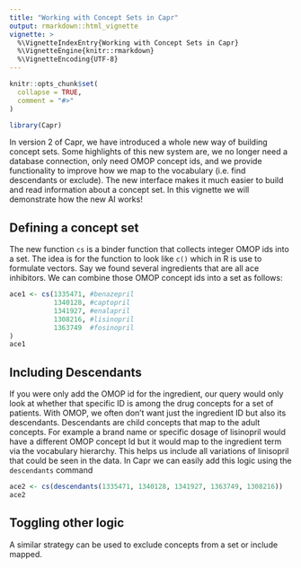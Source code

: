 ```yaml
---
title: "Working with Concept Sets in Capr"
output: rmarkdown::html_vignette
vignette: >
  %\VignetteIndexEntry{Working with Concept Sets in Capr}
  %\VignetteEngine{knitr::rmarkdown}
  %\VignetteEncoding{UTF-8}
---
```


```r
knitr::opts_chunk$set(
  collapse = TRUE,
  comment = "#>"
)
```

```r
library(Capr)
```

In version 2 of Capr, we have introduced a whole new way of building concept sets. Some highlights of this new system are, we no longer need a database connection, only need OMOP concept ids, and we provide functionality to improve how we map to the vocabulary (i.e. find descendants or exclude). The new interface makes it much easier to build and read information about a concept set. In this vignette we will demonstrate how the new AI works!


## Defining a concept set

The new function `cs` is a binder function that collects integer OMOP ids into a set. The idea is for the function to look like `c()` which in R is use to formulate vectors. Say we found several ingredients that are all ace inhibitors. We can combine those OMOP concept ids into a set as follows:

```r
ace1 <- cs(1335471, #benazepril
           1340128, #captopril
           1341927, #enalapril
           1308216, #lisinopril
           1363749  #fosinopril
)
ace1
```

## Including Descendants

If you were only add the OMOP id for the ingredient, our query would only look at whether that specific ID is among the drug concepts for a set of patients. With OMOP, we often don't want just the ingredient ID but also its descendants. Descendants are child concepts that map to the adult concepts. For example a brand name or specific dosage of lisinopril would have a different OMOP concept Id but it would map to the ingredient term via the vocabulary hierarchy. This helps us include all variations of linisopril that could be seen in the data. In Capr we can easily add this logic using the `descendants` command

```r
ace2 <- cs(descendants(1335471, 1340128, 1341927, 1363749, 1308216))
ace2
```

## Toggling other logic

A similar strategy can be used to exclude concepts from a set or include mapped. 
